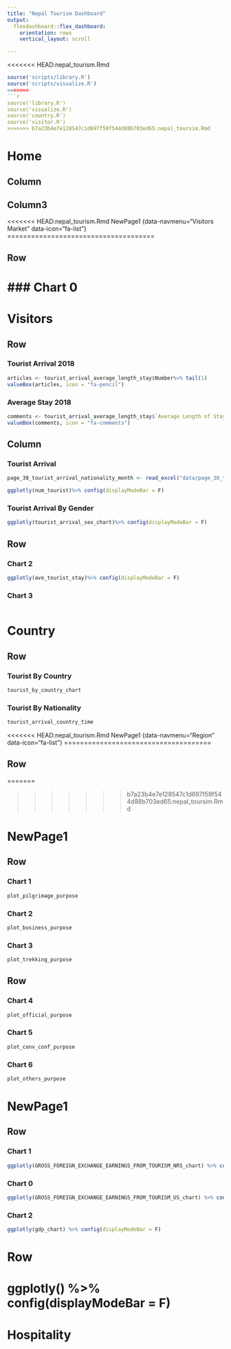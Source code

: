 ```yaml
---
title: "Nepal Tourism Dashboard"
output: 
  flexdashboard::flex_dashboard:
    orientation: rows
    vertical_layout: scroll

---
```


<<<<<<< HEAD:nepal_tourism.Rmd
```r
source('scripts/library.R')
source('scripts/visualize.R')
=======
```r
source('library.R')
source('visualize.R')
source('country.R')
source('visitor.R')
>>>>>>> b7a23b4e7e128547c1d697f59f544d88b703ed65:nepal_toursim.Rmd
```

Home 
=====================================  
    
Column {.sidebar}
-----------------------------------------------------------------------


Column3
-----------------------------------------------------------------------


<<<<<<< HEAD:nepal_tourism.Rmd
NewPage1 {data-navmenu="Visitors Market" data-icon="fa-list"}
=====================================     
   
Row {data-height=400}
-------------------------------------
   
### Chart 0
=======

Visitors
=====================================     

Row {data-width=150}
-----------------------------------------------------------------------

### Tourist Arrival 2018 {.value-box}

```r
articles <- tourist_arrival_average_length_stay$Number%>% tail(1)
valueBox(articles, icon = "fa-pencil")
```

### Average Stay 2018 {.value-box}

```r
comments <- tourist_arrival_average_length_stay$`Average Length of Stay`%>% tail(1) 
valueBox(comments, icon = "fa-comments")
```


 Column {.tabset .tabset-fade data-width=700 .colored }
-----------------------------------------------------------------------
   
<!-- ### Chart 0 {.no-padding} -->

<!-- ```{r} -->
<!-- tourist_arrival_average_length_stay <- read_excel("data/tourist_arrival_average_length_stay.xlsx") -->
<!-- ``` -->


<!-- ```{r} -->
<!-- hchart(tourist_arrival_average_length_stay,"spline", hcaes(x = Year,y = Number),name = "Number of Tourist")  -->

<!-- ```   -->

    
### Tourist Arrival {.no-padding}

```r
page_38_tourist_arrival_nationality_month <- read_excel("data/page_38_tourist_arrival_nationality_month.xlsx")
```

```r
ggplotly(num_tourist)%>% config(displayModeBar = F)
```


    
### Tourist Arrival By Gender {.no-padding}

```r
ggplotly(tourist_arrival_sex_chart)%>% config(displayModeBar = F)
```

Row {data-height=450}
-------------------------------------
   
### Chart 2

```r

ggplotly(ave_tourist_stay)%>% config(displayModeBar = F)
```   
    
### Chart 3

```r

```

Country 
=====================================     
   
Row {data-height=600}
-------------------------------------

### Tourist By Country

```r

tourist_by_country_chart
```


   
### Tourist By Nationality

```r
tourist_arrival_country_time
```   
    



<<<<<<< HEAD:nepal_tourism.Rmd
NewPage1 {data-navmenu="Region" data-icon="fa-list"}
=====================================     
   
Row {data-height=600}
-------------------------------------
=======

<!-- NewPage1 {data-navmenu="Region" data-icon="fa-list"} -->
<!-- =====================================      -->
>>>>>>> b7a23b4e7e128547c1d697f59f544d88b703ed65:nepal_toursim.Rmd

<!-- Row {data-height=600} -->
<!-- ------------------------------------- -->

<!-- ### Chart 1 -->

<!-- ```{r} -->

<!-- ``` -->

<!-- Row {data-height=400} -->
<!-- ------------------------------------- -->

<!-- ### Chart 2 -->

<!-- ```{r} -->

<!-- ```    -->

<!-- ### Chart 3 -->

<!-- ```{r} -->
<!-- ``` -->


<!-- NewPage1 {data-navmenu="Industry" data-icon="fa-list"} -->
<!-- =====================================      -->

<!-- Row {data-height=600} -->
<!-- ------------------------------------- -->

<!-- ### Chart 1 -->

NewPage1 {data-navmenu="Purpose of Visit" data-icon="fa-list"}
=======

Row {data-height=600}
-------------------------------------


### Chart 1

```r
plot_pilgrimage_purpose  
```

### Chart 2

```r
plot_business_purpose
```

### Chart 3

```r
plot_trekking_purpose

```

Row {data-height=600}
-------------------------------------


### Chart 4

```r
plot_official_purpose
```

### Chart 5

```r
plot_conv_conf_purpose
```

### Chart 6

```r
plot_others_purpose
```


NewPage1 {data-navmenu="Economic Context" data-icon="fa-list"}
=====================================     
   
Row {data-height=400}
-------------------------------------

### Chart 1

```r

ggplotly(GROSS_FOREIGN_EXCHANGE_EARNINGS_FROM_TOURISM_NRS_chart) %>% config(displayModeBar = F)
```


### Chart 0

```r
ggplotly(GROSS_FOREIGN_EXCHANGE_EARNINGS_FROM_TOURISM_US_chart) %>% config(displayModeBar = F)

```

   
### Chart 2

```r
ggplotly(gdp_chart) %>% config(displayModeBar = F)

```   
    

Row {data-height=400}
=======

# ggplotly() %>% config(displayModeBar = F)



Hospitality
==============================================


<!-- NewPage1 {data-navmenu="Economic Context" data-icon="fa-list"} -->
<!-- =====================================      -->

<!-- Row {data-height=600} -->
<!-- ------------------------------------- -->

<!-- ### Chart 1 -->

<!-- ```{r} -->
<!-- ``` -->

<!-- Row {data-height=400} -->
<!-- ------------------------------------- -->

<!-- ### Chart 2 -->

<!-- ```{r} -->

<!-- ```    -->

<!-- ### Chart 3 -->

<!-- ```{r} -->
=======
<!-- Search {data-icon="fa-search"} -->
<!-- ======================================================================= -->

<!-- Column {data-width=250} -->
<!-- ----------------------------------------------------------------------- -->

<!-- ### Filters {.no-title .colored } -->

<!-- **Pick filters here:** -->
<!-- ```{r} -->
<!-- # Create tibble for our line plot.   -->
<!-- country_year_tibble <- page_38_tourist_arrival_nationality_month %>% -->
<!--   select(natonality, year, total) %>% -->
<!--   group_by(country, year) %>% -->
<!--   summarise(suicide_capita = round((sum(suicides_no)/sum(population))*100000, 2))  -->

<!-- # Create shared data that will be used to link filters, data table, and line plot.  -->
<!-- shared_data <- SharedData$new(country_year_tibble, group = 'hello') -->

<!-- # Create filter for year and country. These filters will adjust the DT datatable and PLOTLY plot.  -->
<!-- filter_slider("year", "year", shared_data, ~year, step = 1) -->
<!-- filter_select("country", "natonality", shared_data, ~country, allLevels = TRUE, multiple = TRUE) -->
<!-- ``` -->

<!-- *** -->

<!-- **Data table** -->
<!-- ```{r} -->
<!-- # Create datatable.  -->
<!-- datatable(shared_data, -->
<!--           rownames = FALSE, -->
<!--           colnames = c('Country', 'Year', 'Suicides /100K'), -->
<!--           class = 'cell-border stripe', -->
<!--           extensions = "Scroller", -->
<!--           options=list(deferRender = FALSE,  -->
<!--                        scrollY = 200,  -->
<!--                        scrollCollapse = TRUE, -->
<!--                        scroller = TRUE, -->
<!--                        dom = 't')) -->
<!-- ``` -->


<!-- Column {data-width=750} -->
<!-- ----------------------------------------------------------------------- -->

<!-- ### Suicides by country {.no-title .colored } -->
<!-- ```{r} -->
<!-- # Set a random seed. We will do this so that we can reproduce the random sample of colors we will use for our next graph.  -->
<!-- set.seed(80085) -->

<!-- # Create line graph.  -->
<!-- plot_ly(shared_data, x = ~year, y = ~suicide_capita,  -->
<!--        color = ~country, colors = sample(colours(), 120), -->
<!--        type = 'scatter', mode = 'lines', -->
<!--        hoverinfo = 'text', text = ~paste("Country: ", country, 'Year: ', year, "Suicides: ", suicide_capita)) %>% -->
<!--        layout(showlegend = FALSE, -->
<!--               title = "Suicide by country", -->
<!--               xaxis = list(title = "Year"), -->
<!--               yaxis = list(title = "Suicides per 100K people")) %>% -->
<!--        layout(plot_bgcolor = 'transparent') %>%  -->
<!--        layout(paper_bgcolor = 'transparent') %>%  -->
<!--        add_markers() %>%  -->
<!--        highlight("plotly_click") -->

